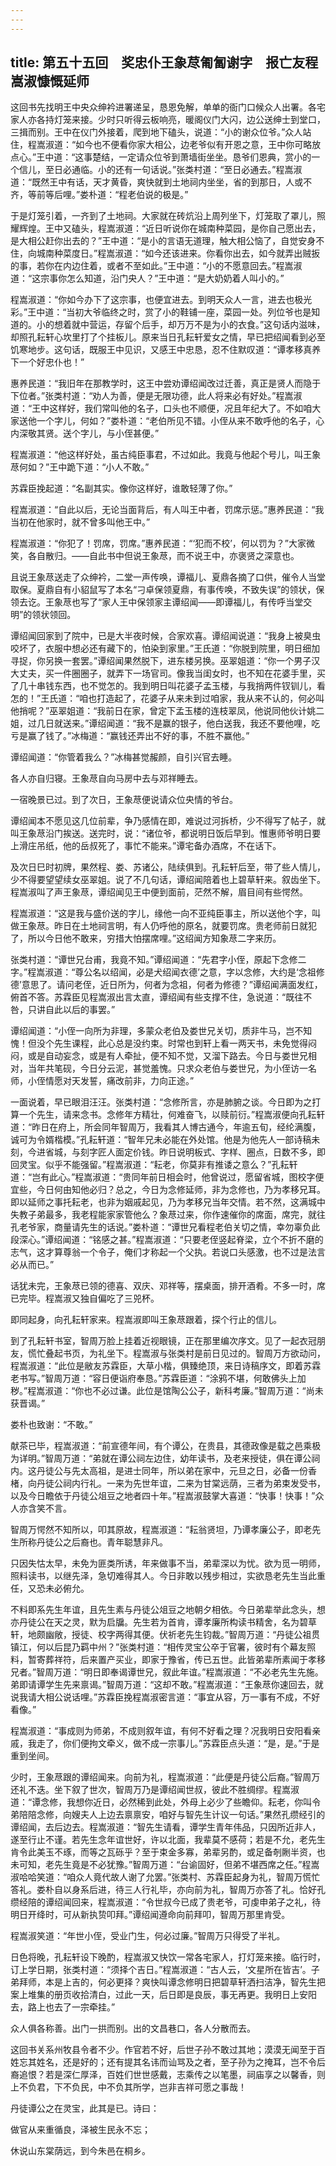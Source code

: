 ```yaml
---
---
---
```

title: 第五十五回　奖忠仆王象荩匍匐谢字　报亡友程嵩淑慷慨延师
---



这回书先找明王中央众绅衿进署递呈，恳恩免解，单单的衙门口候众人出署。各宅家人亦各持灯笼来接。少时只听得云板响亮，暖阁仪门大闪，边公送绅士到堂口，三揖而别。王中在仪门外接着，爬到地下磕头，说道：“小的谢众位爷。”众人站住，程嵩淑道：“如今也不便看你家大相公，边老爷似有开恩之意，王中你可略放点心。”王中道：“这事楚结，一定请众位爷到萧墙街坐坐。恳爷们恩典，赏小的一个信儿，至日必通临。小的还有一句话说。”张类村道：“至日必通去。”程嵩淑道：“既然王中有话，天才黄昏，爽快就到土地祠内坐坐，省的到那日，人或不齐，等前等后哩。”娄朴道：“程老伯说的极是。”

于是灯笼引着，一齐到了土地祠。大家就在砖炕沿上周列坐下，灯笼取了罩儿，照耀辉煌。王中又磕头，程嵩淑道：“近日听说你在城南种菜园，是你自己愿出去，是大相公赶你出去的？”王中道：“是小的言语无道理，触大相公恼了，自觉安身不住，向城南种菜度日。”程嵩淑道：“如今还该进来。你看你出去，如今就弄出贼扳的事，若你在内边住着，或者不至如此。”王中道：“小的不愿意回去。”程嵩淑道：“这宗事你怎么知道，沿门央人？”王中道：“是大奶奶着人叫小的。”

程嵩淑道：“你如今办下了这宗事，也便宜进去。到明天众人一言，进去也极光彩。”王中道：“当初大爷临终之时，赏了小的鞋铺一座，菜园一处。列位爷也是知道的。小的想着就中营运，存留个后手，却万万不是为小的衣食。”这句话内滋味，却照孔耘轩心坎里打了个挂板儿。原来当日孔耘轩爱女之情，早已把绍闻看到必至饥寒地步。这句话，既服王中见识，又感王中忠恳，忍不住默叹道：“谭孝移真养下一个好忠仆也！”

惠养民道：“我旧年在那教学时，这王中尝劝谭绍闻改过迁善，真正是贤人而隐于下位者。”张类村道：“劝人为善，便是无限功德，此人将来必有好处。”程嵩淑道：“王中这样好，我们常叫他的名子，口头也不顺便，况且年纪大了。不如咱大家送他一个字儿，何如？”娄朴道：“老伯所见不错。小侄从来不敢呼他的名子，心内深敬其贤。送个字儿，与小侄甚便。”

程嵩淑道：“他这样好处，虽古纯臣事君，不过如此。我竟与他起个号儿，叫王象荩何如？”王中跪下道：“小人不敢。”

苏霖臣挽起道：“名副其实。像你这样好，谁敢轻薄了你。”

程嵩淑道：“自此以后，无论当面背后，有人叫王中者，罚席示惩。”惠养民道：“我当初在他家时，就不曾多叫他王中。”

程嵩淑道：“你犯了！罚席，罚席。”惠养民道：“‘犯而不校’，何以罚为？”大家微笑，各自散归。——自此书中但说王象荩，而不说王中，亦褒贤之深意也。

且说王象荩送走了众绅衿，二堂一声传唤，谭福儿、夏鼎各摘了口供，催令人当堂取保。夏鼎自有小貂鼠写了本名“刁卓保领夏鼎，有事传唤，不致失误”的领状，保领去讫。王象荩也写了“家人王中保领家主谭绍闻——即谭福儿，有传呼当堂交明”的领状领回。

谭绍闻回家到了院中，已是大半夜时候，合家欢喜。谭绍闻说道：“我身上被臭虫咬坏了，衣服中想必还有藏下的，怕染到家里。”王氏道：“你脱到院里，明日细加寻捉，你另换一套罢。”谭绍闻果然脱下，进东楼另换。巫翠姐道：“你一个男子汉大丈夫，买一件圈圈子，就弄下一场官司。像我当闺女时，也不知在花婆手里，买了几十串钱东西，也不觉怎的。我到明日叫花婆子孟玉楼，与我捎两件钗钏儿，看怎的！”王氏道：“咱也打造起了，花婆子从来未到过咱家，我从来不认的，何必叫他捎呢？”巫翠姐道：“我前日在家，曾定下孟玉楼的连枝翠凤，他说同他伙计姚二姐，过几日就送来。”谭绍闻道：“我不是赢的银子，他白送我，我还不要他哩，吃亏是赢了钱了。”冰梅道：“赢钱还弄出不好的事，不胜不赢他。”

谭绍闻道：“你管着我么？”冰梅甚觉赧颜，自引兴官去睡。

各人亦自归寝。王象荩自向马房中去与邓祥睡去。

一宿晚景已过。到了次日，王象荩便说请众位央情的爷台。

谭绍闻本不愿见这几位前辈，争乃感情在即，难说过河拆桥，少不得写了帖子，就叫王象荩沿门挨送。送完时，说：“诸位爷，都说明日饭后早到。惟惠师爷明日要上滑庄吊纸，他的岳叔死了，事忙不能来。”谭宅备办酒席，不在话下。

及次日巳时初牌，果然程、娄、苏诸公，陆续俱到。孔耘轩后至，带了些人情儿，少不得要望望续女巫翠姐。说了不几句话，谭绍闻陪着也上碧草轩来。叙齿坐下。程嵩淑叫了声王象荩，谭绍闻见王中便到面前，茫然不解，眉目间有些愕然。

程嵩淑道：“这是我与盛价送的字儿，缘他一向不亚纯臣事主，所以送他个字，叫做王象荩。昨日在土地祠言明，有人仍呼他的原名，就要罚席。贵老师前日就犯了，所以今日他不敢来，穷措大怕摆席哩。”这绍闻方知象荩二字来历。

张类村道：“谭世兄台甫，我竟不知。”谭绍闻道：“先君字小侄，原起下念修二字。”程嵩淑道：“尊公名以绍闻，必是犬绍闻衣德’之意，字以念修，大约是‘念祖修德’意思了。请问老侄，近日所为，何者为念祖，何者为修德？”谭绍闻满面发红，俯首不答。苏霖臣见程嵩淑出言太直，谭绍闻有些支撑不住，急说道：“既往不咎，只讲自此以后的事罢。”

谭绍闻道：“小侄一向所为非理，多蒙众老伯及娄世兄关切，质非牛马，岂不知愧！但没个先生课程，此心总是没约束。时常也到轩上看一两天书，未免觉得闷闷，或是自动妄念，或是有人牵扯，便不知不觉，又溜下路去。今日与娄世兄相对，当年共笔砚，今日分云泥，甚觉羞愧。只求众老伯与娄世兄，为小侄访一名师，小侄情愿对天发誓，痛改前非，力向正途。”

一面说着，早已眼泪汪汪。张类村道：“念修所言，亦是肺腑之谈。今日即为之打算一个先生，请来念书。念修年方精壮，何难奋飞，以赎前衍。”程嵩淑便向孔耘轩道：“昨日在府上，所会同年智周万，我看其人博古通今，年逾五旬，经纶满腹，诚可为令婿楷模。”孔耘轩道：“智年兄未必能在外处馆。他是为他先人一部诗稿未刻，今进省城，与刻字匠人面定价钱。昨日说明板式、字样、圈点，日数不多，即回灵宝。似乎不能强留。”程嵩淑道：“耘老，你莫非有推诿之意么？”孔耘轩道：“岂有此心。”程嵩淑道：“贵同年前日相会时，他曾说过，愿留省城，图校字便宜些，今日何由知他必归？总之，今日为念修延师，非为念修也，乃为孝移兄耳。即以延师之事托耘老，也非为姻戚起见，乃为孝移兄当年交情。若不然，这满城中失教子弟最多，我老程能家家管他么？象荩过来，你作速催你的席面，席完，就往孔老爷家，商量请先生的话说。”娄朴道：“谭世兄看程老伯关切之情，幸勿辜负此段深心。”谭绍闻道：“铭感之甚。”程嵩淑道：“只要老侄竖起脊梁，立个不折不磨的志气，这才算尊翁一个令子，俺们才称起一个父执。若说口头感激，也不过是法言必从而已。”

话犹未完，王象荩已领的德喜、双庆、邓祥等，摆桌面，排开酒肴。不多一时，席已完毕。程嵩淑又独自偏吃了三兕杯。

即同起身，向孔耘轩家来。程嵩淑即叫王象荩跟着，探个行止的信儿。

到了孔耘轩书室，智周万脸上挂着近视眼镜，正在那里编次序文。见了一起衣冠朋友，慌忙叠起书页，为礼坐下。程嵩淑与张类村是前日见过的。智周万方欲动问，程嵩淑道：“此位是敝友苏霖臣，大草小楷，俱臻绝顶，来日诗稿序文，即着苏霖老书写。”智周万道：“容日便诣府奉恳。”苏霖臣道：“涂鸦不堪，何敢佛头上加秽。”程嵩淑道：“你也不必过谦。此位是馆陶公公子，新科考廉。”智周万道：“尚未获晋谒。”

娄朴也致谢：“不敢。”

献茶已毕，程嵩淑道：“前宣德年间，有个谭公，在贵县，其德政像是载之邑乘极为详明。”智周万道：“弟就在谭公祠左边住，幼年读书，及老来授徒，俱在谭公祠内。这丹徒公与先太高祖，是进士同年，所以弟在家中，元旦之日，必备一份香楮，向丹徒公祠内行礼。一来为先世年谊，二来为甘棠远荫，三者为弟束发受书，以及今日瞻依于丹徒公俎豆之地者四十年。”程嵩淑鼓掌大喜道：“快事！快事！”众人亦含笑不言。

智周万愕然不知所以，叩其原故，程嵩淑道：“耘翁贤坦，乃谭孝廉公子，即老先生所称丹徒公之后裔也。青年聪慧非凡。

只因失怙太早，未免为匪类所诱，年来做事不当，弟辈深以为忧。欲为觅一明师，照料读书，以继先泽，急切难得其人。今日非敢以残步相过，实欲恳老先生当此重任，又恐未必俯允。

不料即系先生年谊，且先生素与丹徒公俎豆之地朝夕相依。今日弟辈举此念头，想亦丹徒公在天之灵，默为启牖。先生若为首肯，谭孝廉所构读书精舍，名为碧草轩，地颇幽敞，授徒、校字两得其便。伏祈老先生钧裁。”智周万道：“丹徒公祖贯镇江，何以后昆乃羁中州？”张类村道：“相传灵宝公卒于官署，彼时有个幕友照料，暂寄葬祥符，后来置产买业，即家于豫省，传已五世。此皆弟辈所素闻于孝移兄者。”智周万道：“明日即奉谒谭世兄，叙此年谊。”程嵩淑道：“不必老先生先施。弟即请谭学生先来禀谒。”智周万道：“这却不敢。”程嵩淑道：“王象荩你速回去，就说我请大相公说话哩。”苏霖臣挽程嵩淑密言道：“事宜从容，万一事有不成，不好看像。”

程嵩淑道：“事成则为师弟，不成则叙年谊，有何不好看之理？况我明日安阳看亲戚，我走了，你们便拘文牵义，做不成一宗事儿。”苏霖臣点头道：“是，是。”于是重到坐间。

少时，王象荩跟的谭绍闻来。向前为礼，程嵩淑道：“此便是丹徒公后裔。”智周万还礼不迭。坐下叙了世次，智周万乃是谭绍闻世叔，彼此不胜绸缪。程嵩淑道：“谭念修，我想你近日，必然稀到此处，外母上必少了些瞻仰。耘老，你叫令弟陪陪念修，向嫂夫人上边去禀禀安，咱好与智先生计议一句话。”果然孔缵经引的谭绍闻，去后边去。程嵩淑道：“智先生请看，谭学生青年伟品，只因所近非人，遂至行止不谨。若先生念年谊世好，许以北面，我辈莫不感荷；若是不允，老先生肯令此美玉不琢，而等之瓦砾乎？至于束金多寡，弟辈另酌，或足备剞劂半资，也未可知，老先生竟是不必犹豫。”智周万道：“台谕固好，但弟不堪西席之任。”程嵩淑哈哈笑道：“咱众人竟代故人谢了允罢。”张类村、苏霖臣起身为礼，智周万慌忙答礼。娄朴自以身系后进，待三人行礼毕，亦向前为礼，智周万亦答了礼。恰好孔缵经陪的谭绍闻回来，程嵩淑道：“令世叔今已成了贵老爷，可虔申弟子之礼，待明日开绛时，可从新执贽叩拜。”谭绍闻遵命向前拜叩，智周万那里肯受。

程嵩淑笑道：“年世小侄，受业门生，何必过廉。”智周万只得受了半礼。

日色将晚，孔耘轩设下晚酌，程嵩淑又快饮一常各宅家人，打灯笼来接。临行时，订上学日期，张类村道：“须择个吉日。”程嵩淑道：“古人云，‘文星所在皆吉’。子弟拜师，本是上吉的，何必更择？爽快叫谭念修明日把碧草轩洒扫洁净，智先生把案上堆集的册页收拾清白，过此一天，后日即是良辰，事无再更。我明日上安阳去，路上也去了一宗牵挂。”

众人俱各称善。出门一拱而别。出的文昌巷口，各人分散而去。

这回书关系州牧县令者不少。作官若不好，后世子孙不敢过其地；漠漠无闻至于百姓忘其姓名，还是好的；还有提其名讳而讪骂及之者，至子孙为之掩耳，岂不令后裔追恨？若是深仁厚泽，百姓们世世感戴，志乘传之以笔墨，祠庙享之以馨香，则上不负君，下不负民，中不负其所学，岂非吉祥可愿之事哉！

丹徒谭公之在灵宝，此其是已。诗曰：

做官从来重循良，泽被生民永不忘；

休说山东棠荫远，到今朱邑在桐乡。